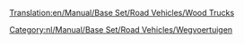[[Translation:en/Manual/Base Set/Road Vehicles/Wood Trucks]]

{{nl/Manual/Base Set/Road Vehicles/Wegvoertuig|name     = Witcombe Houttruck
  |img      = en/Archive/Old 32bpp/Witcombe Wood Truck.png
  |price    = £4.838 (€9.676) 
  |speed    = 30 mph (48 km/h)
  |annual   = £421 (€842)
  |designed = 1935
  |life     = 15
  |capacity = 20 ton hout
}}
{{nl/Manual/Base Set/Road Vehicles/Wegvoertuig|name     = Foster Houttruck
  |img      = en/Archive/Old 32bpp/Foster Wood Truck.png
  |price    = £5.617 (€11.234)
  |speed    = 55 mph (88 km/h)
  |annual   = £787 (€1.574)
  |designed = 1974
  |life     = 15
  |capacity = 22 ton hout
}}
{{nl/Manual/Base Set/Road Vehicles/Wegvoertuig|name     = Moreland Houttruck
  |img      = en/Archive/Old 32bpp/Moreland Wood Truck.png
  |price    = £6.027 (€12.054)
  |speed    = 70 mph (112 km/h)
  |annual   = £1.125 (€2.250)
  |designed = 2018
  |life     = 15
  |capacity = 24 ton hout
}}

[[Category:nl/Manual/Base Set/Road Vehicles/Wegvoertuigen]]